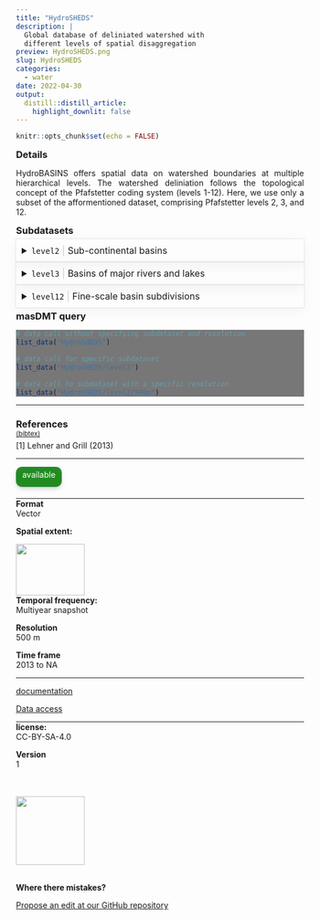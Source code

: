 ```yaml
---
title: "HydroSHEDS"
description: |
  Global database of deliniated watershed with 
  different levels of spatial disaggregation
preview: HydroSHEDS.png
slug: HydroSHEDS
categories:
  - water
date: 2022-04-30
output:
  distill::distill_article:
    highlight_downlit: false
---
```

  
```r
knitr::opts_chunk$set(echo = FALSE)
```

<div style="width=80%;margin-top:0;margin-bottom:0;">
<h3 style="margin-top:5;margin-bottom:5;">Details</h3>
<p align="justify">
HydroBASINS offers spatial data on watershed boundaries at multiple hierarchical levels. The watershed deliniation follows the topological concept of the Pfafstetter coding system (levels 1-12). Here, we use only a subset of the afformentioned dataset, comprising Pfafstetter levels 2, 3, and 12.
</p>

<h3 style="margin-top:5;margin-bottom:5;">Subdatasets</h3>
<details style='cursor:pointer;border:none;box-shadow: rgba(0, 0, 0, 0.05) 0px 6px 24px 0px, rgba(0, 0, 0, 0.08) 0px 0px 0px 1px;padding:10px;margin:0;'>
<summary style="font-size:16px;">`level2`<span style="color:#C8C8C8;"> | </span>Sub-continental basins</summary>
<hr style="margin-top:0;margin-bottom:20px;">
|content|description|
|-------|-----------|
|HYBAS_ID|Unique basin identifier|
|EXT_DOWN|Hybas_id of the next downstream polygon|
|NEXT_SINK|Hybas_id of the next downstream sink|
|MAIN_BAS|Hybas_id of the most downstream sink, i.e. the outlet of the main river basin|
|DIST_SINK|Distance from polygon outlet to the next downstream sink along the river network, in kilometers|
|DIST_MAIN|Distance from polygon outlet to the most downstream sink, i.e. the outlet of the main river basin along the river network, in kilometers|
|SUB_AREA|Area of the individual polygon (i.e. sub-basin), in square kilometers|
|UP_AREA|Total upstream area, in square kilometers|
|PFAF_ID|Pfafstetter code|
|SIDE|Indicates the side of a sub-basin in relation to the river network|
|LAKE|Indicator for lake types|
|ENDO|Indicator for endorheic (inland) basins without surface flow connection to the ocean|
|COAST|Indicator for lumped coastal basins|
|ORDER|Indicator of river order (classical ordering system)|
|SORT|Indicator showing the record number (sequence) in which the original polygons are stored in the shapefile|
</details>
<details style='cursor:pointer;border:none;box-shadow: rgba(0, 0, 0, 0.05) 0px 6px 24px 0px, rgba(0, 0, 0, 0.08) 0px 0px 0px 1px;padding:10px;margin:0;'>
<summary style="font-size:16px;">`level3`<span style="color:#C8C8C8;"> | </span>Basins of major rivers and lakes</summary>
<hr style="margin-top:0;margin-bottom:20px;">
|content|description|
|-------|-----------|
|HYBAS_ID|Unique basin identifier|
|EXT_DOWN|Hybas_id of the next downstream polygon|
|NEXT_SINK|Hybas_id of the next downstream sink|
|MAIN_BAS|Hybas_id of the most downstream sink, i.e. the outlet of the main river basin|
|DIST_SINK|Distance from polygon outlet to the next downstream sink along the river network, in kilometers|
|DIST_MAIN|Distance from polygon outlet to the most downstream sink, i.e. the outlet of the main river basin along the river network, in kilometers|
|SUB_AREA|Area of the individual polygon (i.e. sub-basin), in square kilometers|
|UP_AREA|Total upstream area, in square kilometers|
|PFAF_ID|Pfafstetter code|
|SIDE|Indicates the side of a sub-basin in relation to the river network|
|LAKE|Indicator for lake types|
|ENDO|Indicator for endorheic (inland) basins without surface flow connection to the ocean|
|COAST|Indicator for lumped coastal basins|
|ORDER|Indicator of river order (classical ordering system)|
|SORT|Indicator showing the record number (sequence) in which the original polygons are stored in the shapefile|
</details>
<details style='cursor:pointer;border:none;box-shadow: rgba(0, 0, 0, 0.05) 0px 6px 24px 0px, rgba(0, 0, 0, 0.08) 0px 0px 0px 1px;padding:10px;margin:0;'>
<summary style="font-size:16px;">`level12`<span style="color:#C8C8C8;"> | </span>Fine-scale basin subdivisions</summary>
<hr style="margin-top:0;margin-bottom:20px;">
|content|description|
|-------|-----------|
|HYBAS_ID|Unique basin identifier|
|EXT_DOWN|Hybas_id of the next downstream polygon|
|NEXT_SINK|Hybas_id of the next downstream sink|
|MAIN_BAS|Hybas_id of the most downstream sink, i.e. the outlet of the main river basin|
|DIST_SINK|Distance from polygon outlet to the next downstream sink along the river network, in kilometers|
|DIST_MAIN|Distance from polygon outlet to the most downstream sink, i.e. the outlet of the main river basin along the river network, in kilometers|
|SUB_AREA|Area of the individual polygon (i.e. sub-basin), in square kilometers|
|UP_AREA|Total upstream area, in square kilometers|
|PFAF_ID|Pfafstetter code|
|SIDE|Indicates the side of a sub-basin in relation to the river network|
|LAKE|Indicator for lake types|
|ENDO|Indicator for endorheic (inland) basins without surface flow connection to the ocean|
|COAST|Indicator for lumped coastal basins|
|ORDER|Indicator of river order (classical ordering system)|
|SORT|Indicator showing the record number (sequence) in which the original polygons are stored in the shapefile|
</details>
<h3 style="margin-top:5;margin-bottom:5;">masDMT query</h3>
<div style="width=80%;margin-top:5;margin-bottom:5;background-color:#777777;">
```r
# data call without specifying subdataset and resolution
list_data("HydroSHEDS")

# data call for specific subdataset 
list_data("HydroSHEDS/level2")

# data call to subdataset with a specific resolution
list_data("HydroSHEDS/level2/500m")
```
</div>
<hr style="margin-top:0;margin-bottom:0;">
<h3 style="margin-bottom:0;">References</h3>
<p style='margin-top:0;margin-bottom:5;'>
             <a target='_blank' href='https://raw.githubusercontent.com/data-catalog/main/_posts/HydroSHEDS/HydroSHEDS.bib' download='HydroSHEDS/HydroSHEDS.bibtex'><small>(bibtex)</small></a></p>
[1] Lehner and Grill (2013)
<hr>
</div>

<aside>
<p style="padding:5px;margin-top:0;margin-bottom:20px;border-radius:10px;text-align:center;background:#228B22;color:#ffffff;height:25px;width:70px;box-shadow: rgba(9, 30, 66, 0.25) 0px 4px 8px -2px, rgba(9, 30, 66, 0.08) 0px 0px 0px 1px;">available</p>
<hr style="margin-top:0;margin-bottom:0;">
<p style="margin-top:0;margin-bottom:0;">**Format**</p>
<p style="margin-top:0;">Vector</p>
<p style="margin-top:0;">**Spatial extent:**</p>
<img src="HydroSHEDS_extent.png" width=120, height=90>
<p style="margin-top:0;margin-bottom:0;">**Temporal frequency:**</p>
<p style="margin-top:0;">Multiyear snapshot</p>
<p style="margin-top:0;margin-bottom:0;">**Resolution**</p>
<p style="margin-top:0;">500 m</p>
<p style="margin-top:0;margin-bottom:0;">**Time frame**</p>
<p style="margin-top:0;">2013 to NA</p>
<hr style="margin-top:0;margin-bottom:0;">
<p><p style='margin-top:0;margin-bottom:0;'><a style='margin:0;padding:0;' href='https://www.hydrosheds.org/page/hydrobasins'>documentation</a></p></p>
<p><p style='margin-top:0;margin-bottom:0;'><a style='margin:0;padding:0;' href='https://www.hydrosheds.org/page/hydrobasins'>Data access</a></p></p>
<hr style="margin-top:0;margin-bottom:0;">
<p style="margin-top:0;margin-bottom:0;">**license:**</p>
<p style="margin-top:0;">CC-BY-SA-4.0</p>
<p style="margin-top:0;margin-bottom:0;">**Version**</p>
<p style="margin-top:0;">1</p>
<br>
<br>
<img src="https://raw.githubusercontent.com/macroecology-society/masDMT/master/docs/sidebar_credits.png" width="120;">
<br>
<br>
<p style="margin-bottom:0;padding:0;">**Where there  mistakes?**</p>
<p><a href='https://github.com/macroecology-society/data-catalog/tree/main/_posts/HydroSHEDS/HydroSHEDS.yml'>Propose an edit at our GitHub repository</a></p>
</aside>
